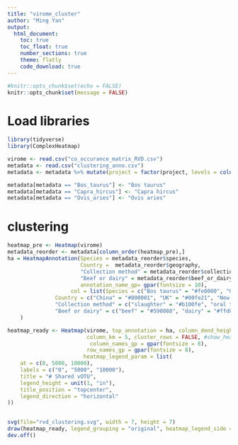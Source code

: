 ```yaml
---
title: "virome_cluster"
author: "Ming Yan"
output: 
  html_document:
    toc: true
    toc_float: true
    number_sections: true
    theme: flatly
    code_download: true
---
```


```r
#knitr::opts_chunk$set(echo = FALSE)
knitr::opts_chunk$set(message = FALSE)
```

# Load libraries
```r
library(tidyverse)
library(ComplexHeatmap)
```

```r
virome <- read.csv("co_occurance_matrix_RVD.csv")
metadata <- read.csv("clustering_anno.csv")
metadata <- metadata %>% mutate(project = factor(project, levels = colnames(virome))) %>% arrange(project)

metadata[metadata == "Bos_taurus"] <- "Bos taurus"
metadata[metadata == "Capra_hircus"] <- "Capra hircus"
metadata[metadata == "Ovis_aries"] <- "Ovis aries"
```

# clustering
```r
heatmap_pre <- Heatmap(virome)
metadata_reorder <- metadata[column_order(heatmap_pre),]
ha = HeatmapAnnotation(Species = metadata_reorder$species,
                       Country =  metadata_reorder$geography,
                       "Collection method" = metadata_reorder$collection_method,
                       "Beef or dairy" = metadata_reorder$beef_or_dairy,
                       annotation_name_gp= gpar(fontsize = 10),
                    col = list(Species = c("Bos taurus" = "#fe0000", "Ovis aries" = "#806b00", "Capra hircus" = "#0026ff"),
               Country = c("China" = "#800001", "UK" = "#00fe21", "New Zeland" = "#001280", "USA" = "#fe6a00", "Canada" = "#007f0e"),
               "Collection method" = c("slaughter" = "#b100fe", "oral tube" = "#803400", "cannulate" = "#0094fe", "na" = "grey"),
               "Beef or dairy" = c("beef" = "#590080", "dairy" = "#ffd800", "na" = "grey"))
    )

heatmap_ready <- Heatmap(virome, top_annotation = ha, column_dend_height = unit(0.5, "in"), 
                         column_km = 5, cluster_rows = FALSE, #show_heatmap_legend = FALSE,
                          column_names_gp = gpar(fontsize = 8),
                         row_names_gp = gpar(fontsize = 8),
                        heatmap_legend_param = list(
    at = c(0, 5000, 10000),
    labels = c("0", "5000", "10000"),
    title = "# Shared vOTU",
    legend_height = unit(1, "in"),
    title_position = "topcenter", 
    legend_direction = "horizontal"
))
                        

svg(file="rvd_clustering.svg", width = 7, height = 7)
draw(heatmap_ready, legend_grouping = "original", heatmap_legend_side = "bottom")
dev.off()

```
